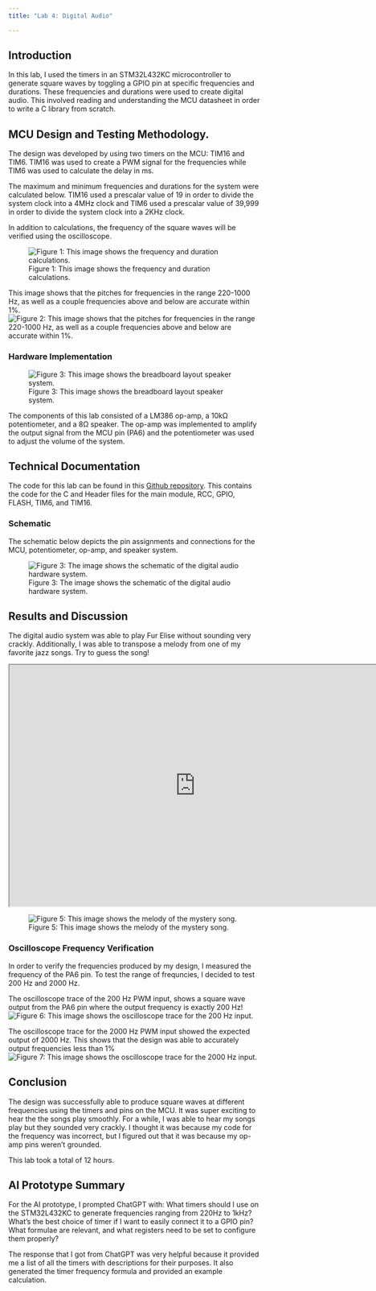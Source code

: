 ```yaml
---
title: "Lab 4: Digital Audio"

---
```


## Introduction
In this lab, I used the timers in an STM32L432KC microcontroller to generate square waves by toggling a GPIO pin at specific frequencies and durations. These frequencies and durations were used to create digital audio.  This involved reading and understanding the MCU datasheet in order to write a C library from scratch. 


## MCU Design and Testing Methodology. 
The design was developed by using two timers on the MCU: TIM16 and TIM6. TIM16 was used to create a PWM signal for the frequencies while TIM6 was used to calculate the delay in ms. 

The maximum and minimum frequencies and durations for the system were calculated below. TIM16 used a prescalar value of 19 in order to divide the system clock into a 4MHz clock and TIM6 used a prescalar value of 39,999 in order to divide the system clock into a 2KHz clock. 

In addition to calculations, the frequency of the square waves will be verified using the oscilloscope.


![Figure 1: This image shows the frequency and duration calculations.](images/freq_dur.png)

This image shows that the pitches for frequencies in the range 220-1000 Hz, as well as a couple frequencies above and below are accurate within 1%.
![Figure 2: This image shows that the pitches for frequencies in the range 220-1000 Hz, as well as a couple frequencies above and below are accurate within 1%.](images/pitch.png)

### Hardware Implementation
![Figure 3: This image shows the breadboard layout speaker system.](images/board3.png)

The components of this lab consisted of a LM386 op-amp, a 10kΩ potentiometer, and a 8Ω speaker. The op-amp was implemented to amplify the output signal from the MCU pin (PA6) and the potentiometer was used to adjust the volume of the system.

## Technical Documentation
The code for this lab can be found in this [Github repository](https://github.com/juliacygong/E155/tree/main/lab04). This contains the code for the C and Header files for the main module, RCC, GPIO, FLASH, TIM6, and TIM16. 


### Schematic
The schematic below depicts the pin assignments and connections for the MCU, potentiometer, op-amp, and speaker system. 

![Figure 3: The image shows the schematic of the digital audio hardware system.](images/lab4_schematic.png)


## Results and Discussion
The digital audio system was able to play Fur Elise without sounding very crackly. Additionally, I was able to transpose a melody from one of my favorite jazz songs. Try to guess the song!

<iframe src="https://drive.google.com/file/d/1uw85LcZXG10Emh3EIm2Y6yipRfLjObF2/preview" 
        width="740" height="480" allow="autoplay"></iframe>
        
![Figure 5: This image shows the melody of the mystery song.](images/song.png)

### Oscilloscope Frequency Verification

In order to verify the frequencies produced by my design, I measured the frequency of the PA6 pin. To test the range of frequncies, I decided to test 200 Hz and 2000 Hz.

The oscilloscope trace of the 200 Hz PWM input, shows a square wave output from the PA6 pin where the output frequency is exactly 200 Hz!
![Figure 6: This image shows the oscilloscope trace for the 200 Hz input.](images/200scope.JPG)

The oscilloscope trace for the 2000 Hz PWM input showed the expected output of 2000 Hz. This shows that the design was able to accurately output frequencies less than 1%
![Figure 7: This image shows the oscilloscope trace for the 2000 Hz input.](images/2000scope.JPG)


## Conclusion
The design was successfully able to produce square waves at different frequencies using the timers and pins on the MCU. It was super exciting to hear the the songs play smoothly. For a while, I was able to hear my songs play but they sounded very crackly. I thought it was because my code for the frequency was incorrect, but I figured out that it was because my op-amp pins weren't grounded. 

This lab took a total of 12 hours. 

## AI Prototype Summary
For the AI prototype, I prompted ChatGPT with: What timers should I use on the STM32L432KC to generate frequencies ranging from 220Hz to 1kHz? What’s the best choice of timer if I want to easily connect it to a GPIO pin? What formulae are relevant, and what registers need to be set to configure them properly?

The response that I got from ChatGPT was very helpful because it provided me a list of all the timers with descriptions for their purposes. It also generated the timer frequency formula and provided an example calculation. 